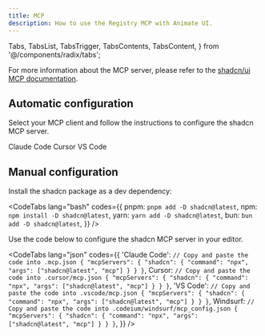 ```yaml
---
title: MCP
description: How to use the Registry MCP with Animate UI.
---
```


  Tabs,
  TabsList,
  TabsTrigger,
  TabsContents,
  TabsContent,
} from '@/components/radix/tabs';

For more information about the MCP server, please refer to the [shadcn/ui MCP documentation](https://ui.shadcn.com/docs/mcp).

## Automatic configuration

Select your MCP client and follow the instructions to configure the shadcn MCP server.

<Tabs defaultValue="claude">
  <TabsList>
    <TabsTrigger value="claude">Claude Code</TabsTrigger>
    <TabsTrigger value="cursor">Cursor</TabsTrigger>
    <TabsTrigger value="vscode">VS Code</TabsTrigger>
  </TabsList>
  <TabsContents>
    <TabsContent value="claude" className="h-[95px]">
      <CodeTabs
        lang="bash"
        codes={{
          pnpm: `pnpm dlx shadcn@latest mcp init --client claude`,
          npm: `npx shadcn@latest mcp init --client claude`,
          yarn: `yarn shadcn@latest mcp init --client claude`,
          bun: `bunx --bun shadcn@latest mcp init --client claude`,
        }}
      />
    </TabsContent>
    <TabsContent value="cursor" className="h-[95px]">
      <CodeTabs
        lang="bash"
        codes={{
          pnpm: `pnpm dlx shadcn@latest mcp init --client cursor`,
          npm: `npx shadcn@latest mcp init --client cursor`,
          yarn: `yarn shadcn@latest mcp init --client cursor`,
          bun: `bunx --bun shadcn@latest mcp init --client cursor`,
        }}
      />
    </TabsContent>
    <TabsContent value="vscode" className="h-[95px]">
      <CodeTabs
        lang="bash"
        codes={{
          pnpm: `pnpm dlx shadcn@latest mcp init --client vscode`,
          npm: `npx shadcn@latest mcp init --client vscode`,
          yarn: `yarn shadcn@latest mcp init --client vscode`,
          bun: `bunx --bun shadcn@latest mcp init --client vscode`,
        }}
      />
    </TabsContent>
  </TabsContents>
</Tabs>

## Manual configuration

Install the shadcn package as a dev dependency:

<CodeTabs
  lang="bash"
  codes={{
    pnpm: `pnpm add -D shadcn@latest`,
    npm: `npm install -D shadcn@latest`,
    yarn: `yarn add -D shadcn@latest`,
    bun: `bun add -D shadcn@latest`,
  }}
/>

Use the code below to configure the shadcn MCP server in your editor.

<CodeTabs
  lang="json"
  codes={{
    'Claude Code': `// Copy and paste the code into .mcp.json
  {
    "mcpServers": {
      "shadcn": {
        "command": "npx",
        "args": ["shadcn@latest", "mcp"]
      }
    }
  }`,
    Cursor: `// Copy and paste the code into .cursor/mcp.json
  {
    "mcpServers": {
      "shadcn": {
        "command": "npx",
        "args": ["shadcn@latest", "mcp"]
      }
    }
  }`,
    'VS Code': `// Copy and paste the code into .vscode/mcp.json
  {
    "mcpServers": {
      "shadcn": {
        "command": "npx",
        "args": ["shadcn@latest", "mcp"]
      }
    }
  }`,
    Windsurf: `// Copy and paste the code into .codeium/windsurf/mcp_config.json
  {
    "mcpServers": {
      "shadcn": {
        "command": "npx",
        "args": ["shadcn@latest", "mcp"]
      }
    }
  }`,
  }}
/>
